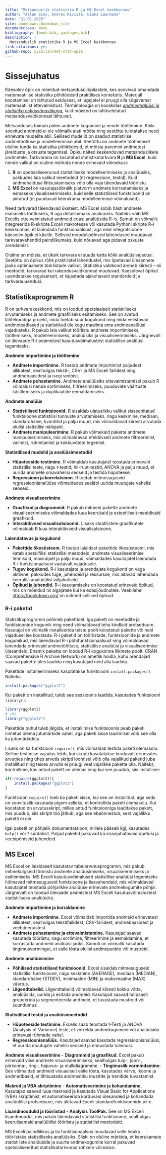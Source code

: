 ```yaml
--- 
title: "Metsanduslik statistika R ja MS Excel keskkonnas"
author: "Allan Sims, Andres Kiviste, Diana Laarmann"
date: "31.01.2025"
site: bookdown::bookdown_site
documentclass: book
bibliography: [book.bib, packages.bib]
description: |
  Metsanduslik statistika R ja MS Excel keskkonnas
link-citations: yes
github-repo: xyzallan/met-stat-opik
---
```


# Sissejuhatus  

Käesolev õpik on mõeldud metsandusüliõpilastele, kes soovivad omandada matemaatilise statistika põhitõdesid praktilises kontekstis. Materjali koostamisel on lähtutud eeldusest, et lugejatel ei pruugi olla sügavamat matemaatilist ettevalmistust. Terminoloogia on kooskõlas  *[andmeanalüüsi ja statistika oskussõnastikuga](https://sonaveeb.ee/ds/aso)*, kuid mõisted on lahtiseletatud metsandusvaldkonnast lähtuvalt.  

Metsanduses toimub pidev andmete kogumine ja nende töötlemine. Kõiki soovitud andmeid ei ole võimalik alati mõõta ning seetõttu tuletatakse need erinevate mudelite abil. Sellised mudelid on saadud statistilise andmetöötluse ja modelleerimise abil. Seetõttu on andmete töötlemisel oluline tunda ka statistika põhitõdesid, et mõista paremini andmetest järelduste ja otsuste tegemisel. Õpiku näited keskenduvad metsanduslikele andmetele. Tarkvarana on kasutatud statistikatarkvara **R** ja **MS Excel**, kuid nende valikul on oluline märkida nende erinevaid võimekusi:  

1. **R** on spetsialiseerunud statistiliseks modelleerimiseks ja analüüsiks, pakkudes laia valikut meetodeid (nt regressioon, testid). Kuid andmehalduse lihtsustamiseks võib olla vaja täiendavaid tööriistu.  
2. **MS Excel** on kasutajasõbralik platvorm andmete korrastamiseks ja esmaseks visualiseerimiseks, kuid selle statistilised funktsioonid on piiratud (nt puuduvad keerukama modelleerimise võimalused).  

Need tarkvarad täiendavad üksteist. MS Excel sobib hästi andmete esmaseks töötluseks, R aga detailsemaks analüüsiks. Näiteks võib MS Excelis ette valmistatud andmeid edasi analüüsida R-is. Samuti on võimalik integreerida R-skripte Exceli makrotesse või kasutada Pythoni skripte R-i keskkonnas, et laiendada funktsionaalsust, aga neid integratsioone käesolev õpik ei käsitle. Sellised moodulipõhised lahendused muudavad tarkvaravahendid paindlikumaks, kuid nõuavad aga pidevat oskuste arendamist.  

Oluline on mõista, et üksik tarkvara ei suuda katta kõiki analüüsivajadusi. Seetõttu on õpikus rõhk praktilistel lahendustel, mis õpetavad ülesannete jaoks optimaalsete tööriistade valikut. Statistika valdkond areneb kiiresti – nii meetodid, tarkvarad kui rakendusvaldkonnad muutuvad. Käesolevat õpikut uuendatakse regulaarselt, et kajastada ajakohaseid standardeid ja tarkvarauuendusi.  


## Statistikaprogramm R

R on tarkvarakeskkond, mis on loodud spetsiaalselt statistiliseks arvutamiseks ja andmete graafiliseks esitamiseks. See on avatud lähtekoodiga projekt, mida toetab suur kogukond ning mida eelistavad andmeteadlased ja statistikud üle kogu maailma oma andmeanalüüsi vajadusteks. R pakub laia valikut tööriistu andmete importimiseks, töötlemiseks, modelleerimiseks, analüüsiks ja visualiseerimiseks. Järgnevalt on ülevaade R-i peamistest kasutusvõimalustest statistilise analüüsi tegemiseks.

**Andmete importimine ja töötlemine**

- **Andmete importimine.** R toetab andmete importimist paljudest allikatest, sealhulgas teksti-, CSV- ja MS Exceli failidest ning andmebaasidest ja isegi veebist.
- **Andmete puhastamine.** Andmete analüüsiks ettevalmistamisel pakub R võimalusi nende sortimiseks, filtreerimiseks, puuduvate väärtuste käsitlemiseks ja duplikaatide eemaldamiseks.

**Andmete analüüs**

- **Statistilised funktsioonid.** R sisaldab ulatuslikku valikut sisseehitatud funktsioone statistilisi tunnuste arvutamiseks, nagu keskmine, mediaan, standardhälve, kvantiilid ja palju muud, mis võimaldavad kiiresti arvutada olulisi statistilisi näitajaid.
- **Andmete manipuleerimine.** R pakub võimekaid pakette andmete manipuleerimiseks, mis võimaldavad efektiivselt andmete filtreerimist, valimist, rühmitamist ja kokkuvõtete tegemist.

**Statistilised mudelid ja analüüsimeetodid**

- **Hüpoteeside testimine.** R võimaldab kasutajatel teostada erinevaid statistilisi teste, nagu t-testid, hii-ruut-testid, ANOVA ja palju muud, et uurida andmete omavahelisi seoseid ja testida hüpoteese.
- **Regressioon ja korrelatsioon.** R toetab mitmesuguseid regressioonianalüüse võimaldades seeläbi uurida muutujate vahelisi seoseid.

**Andmete visualiseerimine**

- **Graafikud ja diagrammid.** R pakub mitmeid pakette andmete visualiseerimiseks võimaldades luua keerukaid ja esteetiliselt meeldivaid graafikuid.
- **Interaktiivsed visualisatsioonid.** Lisaks staatilistele graafikutele võimaldab R luua interaktiivseid visualisatsioone.

**Laiendatavus ja kogukond**

- **Pakettide ökosüsteem.** R toetab laialdast pakettide ökosüsteemi, mis katab spetsiifilisi statistilisi meetodeid, andmete visualiseerimise tehnikaid, masinõpet ja palju muud, võimaldades kasutajatel laiendada R-i funktsionaalsust vastavalt vajadusele.
- **Tugev kogukond.** R-i kasutajate ja arendajate kogukond on väga aktiivne, pakkudes tuge, juhendeid ja ressursse, mis aitavad lahendada keerulisi analüütilisi väljakutseid. 
- **Õpikud ja juhendid.** R-i kasutamiseks on koostatud erinevaid õpikud, mis on mõeldud nii algajatele kui ka edasijõudnutele. Veebilehel [https://bookdown.org/](https://bookdown.org/) on mitmed sellised õpikud.


### R-i paketid

Statistikaprogramm põhineb pakettidel. Iga pakett on meetodite ja funktsioonide kogumik ning need võimaldavad teha kindlaid protseduure. Kasutajal on võimalik installeerida teiste poolt koostatud pakette või neid vajadusel ise koostada. R-i paketid on tööriistade, funktsioonide ja andmete kogumikud, mis laiendavad R-i põhifunktsionaalsust ning võimaldavad lahendada erinevaid andmetöötluse, statistilise analüüsi ja visualiseerimise ülesandeid. Enamik pakette on loodud R-i kogukonna liikmete poolt. CRAN (Comprehensive R Archive Network) on ametlik hoidla, kuhu arendajad saavad pakette üles laadida ning kasutajad neid alla laadida.

Pakettide installeerimiseks kasutatakse funktsiooni `install.packages()`. Näiteks:

```r
install.packages("ggplot2")
```

Kui pakett on installitud, tuleb see sessioonis laadida, kasutades funktsiooni `library()`:

```r
library(ggplot2) 
# või
library("ggplot2")
```

Pakettide puhul tuleb jälgida, et installimise funktsioonis peab paketi nimetus olema jutumärkide vahel, aga paketi sisse laadimisel võib see olla ka jutumärkideta.

Lisaks on ka funktsioon `require()`, mis võimaldab testida paketi olemasolu. Selline testimise vajadus tekib, kui skripti kasutatakse korduvalt erinevates arvutites ning ühes arvutis skripti loomisel võib olla vajalikud paketid juba installitud ning teises arvutis ei pruugi veel vajalikke pakette olla. Näiteks, kontrollime, kas antud pakett on olemas ning kui see puudub, siis installime:

```r
if(!require(ggplot2)){
    install.packages("ggplot2")    
}
```

Funktsioon `require()` loeb ka paketi sisse, kui see on installitud, aga seda on soovituslik kasutada pigem selleks, et kontrollida paketi olemasolu. Kui koostatud on arvutusskript, milles antud funktsiooniga laaditakse pakett, mis puudub, siis skripti töö jätkub, aga see ebaõnnestub, sest vajalikku paketti ei ole. 


Igal paketil on põhjalik dokumentatsioon, millele pääseb ligi, kasutades `help()` või `?` süntaksit. Paljud paketid pakuvad ka sissejuhatavaid õpetusi ja veebipõhiseid juhendeid.

## MS Excel

MS Excel on laialdaselt kasutatav tabelarvutusprogramm, mis pakub mitmekülgseid tööriistu andmete analüüsimiseks, visualiseerimiseks ja esitlemiseks. MS Exceli kasutusvõimalused statistilise analüüsi tegemiseks hõlmavad mitmesuguseid funktsioone ja lisavahendeid, mis võimaldavad kasutajatel teostada põhjalikke analüüse erinevate andmekogumite põhjal. Järgnevalt on toodud ülevaade peamistest MS Exceli kasutusvõimalustest statistiliseks analüüsiks.

**Andmete importimine ja korraldamine**

- **Andmete importimine.** Excel võimaldab importida andmeid erinevatest allikatest, sealhulgas tekstifailidest, CSV-failidest, andmebaasidest ja veebiteenustest.
- **Andmete puhastamine ja ettevalmistamine.** Kasutajad saavad kasutada tööriistu, nagu sortimine, filtreerimine ja eemaldamine, et korrastada andmeid analüüsi jaoks. Samuti on võimalik kasutada tingimusvormingut, et esile tõsta olulisi andmepunkte või mustreid.

**Andmete analüüsimine**

- **Põhilised statistilised funktsioonid.** Excel sisaldab mitmesuguseid statistilisi funktsioone, nagu keskmine (AVERAGE), mediaan (MEDIAN), standardhälve (STDEV), minimaalne (MIN) ja maksimaalne (MAX) väärtus.
- **Liigendtabelid.** Liigendtabelid võimaldavad kiiresti kokku võtta, analüüsida, uurida ja esitada andmeid. Kasutajad saavad hõlpsasti grupeerida ja segmenteerida andmeid, et tuvastada mustreid või suundumusi.

**Statistilised testid ja analüüsimeetodid**

- **Hüpoteeside testimine.** Excelis saab teostada t-Testi ja ANOVA (Analysis of Variance) teste, et võrrelda andmekogumeid või analüüsida erinevusi rühmade vahel.
- **Regressioonianalüüs.** Kasutajad saavad kasutada regressioonianalüüsi, et uurida muutujate vahelisi seoseid ja ennustada tulemusi.

**Andmete visualiseerimine**
- **Diagrammid ja graafikud.** Excel pakub erinevaid viise andmete visualiseerimiseks, sealhulgas tulp-, joon-, piirkonna-, ring-, hajuvus- ja mullidiagramme.
- **Tingimuslik vormindamine:** See võimaldab andmeid visuaalselt esile tõsta, kasutades värve, ikoone ja andmeribasid, et lihtsustada andmestiku mustrite ja trendide tuvastamist.

**Makrod ja VBA skriptimine**
- **Automatiseerimine ja kohandamine.** Kasutajad saavad luua makrosid ja kasutada Visual Basic for Applications (VBA) skriptimist, et automatiseerida korduvaid ülesandeid ja kohandada analüütilisi protseduure, mis ületavad Exceli standardfunktsioonide piire.

**Lisandmoodulid ja tööriistad**
- **Analysis ToolPak.** See on MS Exceli lisandmoodul, mis pakub täiendavaid statistilisi funktsioone, sealhulgas keerulisemaid analüütilisi tööriistu ja statistilisi meetodeid.

MS Exceli paindlikkus ja lai funktsionaalsus muudavad selle heaks tööriistaks statistiliseks analüüsiks. Siiski on oluline märkida, et keerukamate statistiliste analüüside ja suurte andmekogumite korral pakuvad spetsialiseeritud statistikatarkvarad rohkem võimalusi.
